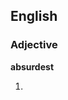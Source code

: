 ==English==
===Adjective===
'''absurdest'''
# {{superlative of|[[absurd]]}}
{{anagrams:en/abdersstu}}